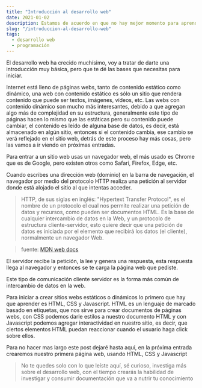 ```yaml
---
title: "Introducción al desarrollo web"
date: 2021-01-02
description: Estamos de acuerdo en que no hay mejor momento para aprender a programar que en este 2021, el año pasado estuvo lleno de muchos retos, entre ellos tratar de sobrevivir en un mundo lleno de miedo y mucha desesperación, la pandemia cambió muchas cosas y nos recordó lo frágiles que somos
slug: "/introduccion-al-desarrollo-web"
tags:
  - desarrollo web
  - programación
---
```


El desarrollo web ha crecido muchísimo, voy a tratar de darte una introducción muy básica, pero que te dé las bases que necesitas para iniciar.

Internet está lleno de páginas webs, tanto de contenido estático como dinámico, una web con contenido estático es sólo un sitio que rendera contenido que puede ser textos, imágenes, vídeos, etc. Las webs con contenido dinámico son mucho más interesantes, debido a que agregan algo más de complejidad en su estructura, generalmente este tipo de páginas hacen lo mismo que las estáticas pero su contenido puede cambiar, el contenido es leído de alguna base de datos, es decir, está almacenado en algún sitio, entonces si el contenido cambia, ese cambio se verá reflejado en el sitio web, detrás de este proceso hay más cosas, pero las vamos a ir viendo en próximas entradas.

Para entrar a un sitio web usas un navegador web, el más usado es Chrome que es de Google, pero existen otros como Safari, Firefox, Edge, etc.

Cuando escribes una dirección web (dominio) en la barra de navegación, el navegador por medio del protocolo HTTP realiza una petición al servidor donde está alojado el sitio al que intentas acceder.


> HTTP, de sus siglas en inglés: "Hypertext Transfer Protocol", es el nombre de un      protocolo el cual nos permite realizar una petición de datos y recursos, como pueden ser documentos HTML. Es la base de cualquier intercambio de datos en la Web, y un protocolo de estructura cliente-servidor, esto quiere decir que una petición de datos es iniciada por el elemento que recibirá los datos (el cliente), normalmente un navegador Web.

> fuente: [MDN web docs](https://developer.mozilla.org/es/docs/Web/HTTP/Overview)


El servidor recibe la petición, la lee y genera una respuesta, esta respuesta llega al navegador y entonces se te carga la página web que pediste.

Este tipo de comunicación cliente servidor es la forma más común de intercambio de datos en la web.

Para iniciar a crear sitios webs estáticos o dinámicos lo primero que hay que aprender es HTML, CSS y Javascript. HTML es un lenguaje de marcado basado en etiquetas, que nos sirve para crear documentos de páginas webs, con CSS podemos darle estilos a nuestro documento HTML y con Javascript podemos agregar interactividad en nuestro sitio, es decir, que ciertos elementos HTML puedan reaccionar cuando el usuario haga click sobre ellos.

Para no hacer mas largo este post dejaré hasta aquí, en la próxima entrada crearemos nuestro primera página web, usando HTML, CSS y Javascript

> No te quedes solo con lo que leíste aquí, sé curioso, investiga más sobre el desarrollo web, con el tiempo crearás la habilidad de investigar y consumir documentación que va a nutrir tu conocimiento
